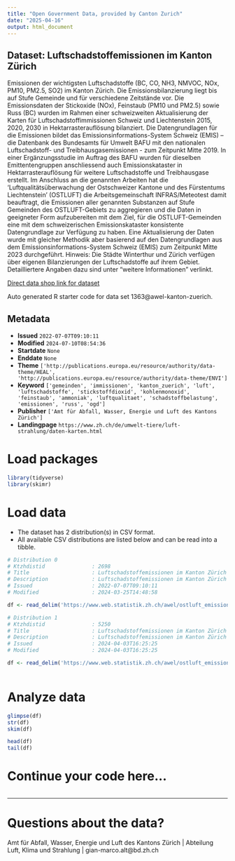 ```yaml
---
title: "Open Government Data, provided by Canton Zurich"
date: "2025-04-16"
output: html_document
---
```


## Dataset: Luftschadstoffemissionen im Kanton Zürich

Emissionen der wichtigsten Luftschadstoffe (BC, CO, NH3, NMVOC, NOx, PM10, PM2.5, SO2) im Kanton Zürich. Die Emissionsbilanzierung liegt bis auf Stufe Gemeinde und für verschiedene Zeitstände vor. Die Emissionsdaten der Stickoxide (NOx), Feinstaub (PM10 und PM2.5) sowie Russ (BC) wurden im Rahmen einer schweizweiten Aktualisierung der Karten für Luftschadstoffimmissionen Schweiz und Liechtenstein 2015, 2020, 2030 in Hektarrasterauflösung bilanziert. Die Datengrundlagen für die Emissionen bildet das Emissionsinformations-System Schweiz (EMIS) – die Datenbank des Bundesamts für Umwelt BAFU mit den nationalen Luftschadstoff- und Treibhausgasemissionen - zum Zeitpunkt Mitte 2019. In einer Ergänzungsstudie im Auftrag des BAFU wurden für dieselben Emittentengruppen anschliessend auch Emissionskataster in Hektarrasterauflösung für weitere Luftschadstoffe und Treibhausgase erstellt. Im Anschluss an die genannten Arbeiten hat die 'Luftqualitätsüberwachung der Ostschweizer Kantone und des Fürstentums Liechtenstein' (OSTLUFT) die Arbeitsgemeinschaft INFRAS/Meteotest damit beauftragt, die Emissionen aller genannten Substanzen auf Stufe Gemeinden des OSTLUFT-Gebiets zu aggregieren und die Daten in geeigneter Form aufzubereiten mit dem Ziel, für die OSTLUFT-Gemeinden eine mit dem schweizerischen Emissionskataster konsistente Datengrundlage zur Verfügung zu haben. Eine Aktualisierung der Daten wurde mit gleicher Methodik aber basierend auf den Datengrundlagen aus dem Emissionsinformations-System Schweiz (EMIS) zum Zeitpunkt Mitte 2023 durchgeführt. Hinweis: Die Städte Winterthur und Zürich verfügen über eigenen Bilanzierungen der Luftschadstoffe auf ihrem Gebiet. Detailliertere Angaben dazu sind unter "weitere Informationen" verlinkt. 

[Direct data shop link for dataset](https://www.zh.ch/de/politik-staat/statistik-daten/datenkatalog.html#/datasets/1363@awel-kanton-zuerich)

Auto generated R starter code for data set 1363@awel-kanton-zuerich.

## Metadata

- **Issued** `2022-07-07T09:10:11`
- **Modified** `2024-07-10T08:54:36`
- **Startdate** `None`
- **Enddate** `None`
- **Theme** `['http://publications.europa.eu/resource/authority/data-theme/HEAL', 'http://publications.europa.eu/resource/authority/data-theme/ENVI']`
- **Keyword** `['gemeinden', 'immissionen', 'kanton_zuerich', 'luft', 'luftschadstoffe', 'stickstoffdioxid', 'kohlenmonoxid', 'feinstaub', 'ammoniak', 'luftqualitaet', 'schadstoffbelastung', 'emissionen', 'russ', 'ogd']`
- **Publisher** `['Amt für Abfall, Wasser, Energie und Luft des Kantons Zürich']`
- **Landingpage** `https://www.zh.ch/de/umwelt-tiere/luft-strahlung/daten-karten.html`


# Load packages

```r

library(tidyverse)
library(skimr)

```

# Load data

-   The dataset has 2 distribution(s) in CSV format.
-   All available CSV distributions are listed below and can be read into a tibble.

```r

# Distribution 0
# Ktzhdistid               : 2698
# Title                    : Luftschadstoffemissionen im Kanton Zürich 2015, 2020 und 2030 (Submission 2019)
# Description              : Luftschadstoffemissionen im Kanton Zürich 2015, 2020 und 2030, basierend auf der Submission 2019. Mehr Informationen zum Inhalt der Daten sind in der Ressource "Datenbeschreibung Luftschadstoffe im Kanton Zürich" enthalten.
# Issued                   : 2022-07-07T09:10:11
# Modified                 : 2024-03-25T14:48:58

df <- read_delim('https://www.web.statistik.zh.ch/awel/ostluft_emissionsbilanzen/emissionen_gemeinden_ostluft.csv')

# Distribution 1
# Ktzhdistid               : 5250
# Title                    : Luftschadstoffemissionen im Kanton Zürich 2015, 2020, 2021 und 2030 (Submission 2023)
# Description              : Luftschadstoffemissionen im Kanton Zürich 2015, 2020, 2021 und 2030, basierend auf der Submission 2023. Mehr Informationen zum Inhalt der Daten sind in der Ressource "Datenbeschreibung Luftschadstoffe im Kanton Zürich" enthalten.
# Issued                   : 2024-04-03T16:25:25
# Modified                 : 2024-04-03T16:25:25

df <- read_delim('https://www.web.statistik.zh.ch/awel/ostluft_emissionsbilanzen/emissionen_lss_2023_gemeinden_zh.csv')



```

# Analyze data

```r

glimpse(df)
str(df)
skim(df)

head(df)
tail(df)

```

# Continue your code here...

```r

```

------------------------------------------------------------------------

# Questions about the data?

Amt für Abfall, Wasser, Energie und Luft des Kantons Zürich | Abteilung Luft, Klima und Strahlung | gian-marco.alt@bd.zh.ch
